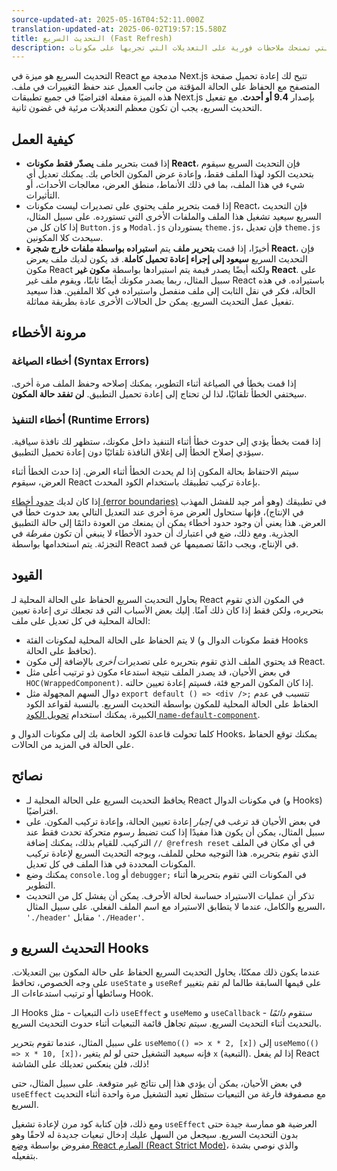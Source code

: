 ```yaml
---
source-updated-at: 2025-05-16T04:52:11.000Z
translation-updated-at: 2025-06-02T19:57:15.580Z
title: التحديث السريع (Fast Refresh)
description: التحديث السريع هو تجربة إعادة تحميل الوحدات النمطية الساخنة التي تمنحك ملاحظات فورية على التعديلات التي تجريها على مكونات React.
---
```


التحديث السريع هو ميزة في React مدمجة مع Next.js تتيح لك إعادة تحميل صفحة المتصفح مع الحفاظ على الحالة المؤقتة من جانب العميل عند حفظ التغييرات في ملف. هذه الميزة مفعلة افتراضيًا في جميع تطبيقات Next.js بإصدار **9.4 أو أحدث**. مع تفعيل التحديث السريع، يجب أن تكون معظم التعديلات مرئية في غضون ثانية.

## كيفية العمل

- إذا قمت بتحرير ملف **يصدّر فقط مكونات React**، فإن التحديث السريع سيقوم بتحديث الكود لهذا الملف فقط، وإعادة عرض المكون الخاص بك. يمكنك تعديل أي شيء في هذا الملف، بما في ذلك الأنماط، منطق العرض، معالجات الأحداث، أو التأثيرات.
- إذا قمت بتحرير ملف يحتوي على تصديرات ليست مكونات React، فإن التحديث السريع سيعيد تشغيل هذا الملف والملفات الأخرى التي تستورده. على سبيل المثال، إذا كان كل من `Button.js` و `Modal.js` يستوردان `theme.js`، فإن تعديل `theme.js` سيحدث كلا المكونين.
- أخيرًا، إذا قمت **بتحرير ملف** يتم **استيراده بواسطة ملفات خارج شجرة React**، فإن التحديث السريع **سيعود إلى إجراء إعادة تحميل كاملة**. قد يكون لديك ملف يعرض مكون React ولكنه أيضًا يصدر قيمة يتم استيرادها بواسطة **مكون غير React**. على سبيل المثال، ربما يصدر مكونك أيضًا ثابتًا، ويقوم ملف غير React باستيراده. في هذه الحالة، فكر في نقل الثابت إلى ملف منفصل واستيراده في كلا الملفين. هذا سيعيد تفعيل عمل التحديث السريع. يمكن حل الحالات الأخرى عادة بطريقة مماثلة.

## مرونة الأخطاء

### أخطاء الصياغة (Syntax Errors)

إذا قمت بخطأ في الصياغة أثناء التطوير، يمكنك إصلاحه وحفظ الملف مرة أخرى. سيختفي الخطأ تلقائيًا، لذا لن تحتاج إلى إعادة تحميل التطبيق. **لن تفقد حالة المكون**.

### أخطاء التنفيذ (Runtime Errors)

إذا قمت بخطأ يؤدي إلى حدوث خطأ أثناء التنفيذ داخل مكونك، ستظهر لك نافذة سياقية. سيؤدي إصلاح الخطأ إلى إغلاق النافذة تلقائيًا دون إعادة تحميل التطبيق.

سيتم الاحتفاظ بحالة المكون إذا لم يحدث الخطأ أثناء العرض. إذا حدث الخطأ أثناء العرض، سيقوم React بإعادة تركيب تطبيقك باستخدام الكود المحدث.

إذا كان لديك [حدود أخطاء (error boundaries)](https://react.dev/reference/react/Component#catching-rendering-errors-with-an-error-boundary) في تطبيقك (وهو أمر جيد للفشل المهذب في الإنتاج)، فإنها ستحاول العرض مرة أخرى عند التعديل التالي بعد حدوث خطأ في العرض. هذا يعني أن وجود حدود أخطاء يمكن أن يمنعك من العودة دائمًا إلى حالة التطبيق الجذرية. ومع ذلك، ضع في اعتبارك أن حدود الأخطاء لا ينبغي أن تكون _مفرطة_ في التجزئة. يتم استخدامها بواسطة React في الإنتاج، ويجب دائمًا تصميمها عن قصد.

## القيود

يحاول التحديث السريع الحفاظ على الحالة المحلية لـ React في المكون الذي تقوم بتحريره، ولكن فقط إذا كان ذلك آمنًا. إليك بعض الأسباب التي قد تجعلك ترى إعادة تعيين الحالة المحلية في كل تعديل على ملف:

- لا يتم الحفاظ على الحالة المحلية لمكونات الفئة (فقط مكونات الدوال و Hooks تحافظ على الحالة).
- قد يحتوي الملف الذي تقوم بتحريره على تصديرات _أخرى_ بالإضافة إلى مكون React.
- في بعض الأحيان، قد يصدر الملف نتيجة استدعاء مكون ذو ترتيب أعلى مثل `HOC(WrappedComponent)`. إذا كان المكون المرجع فئة، فسيتم إعادة تعيين حالته.
- دوال السهم المجهولة مثل `export default () => <div />;` تتسبب في عدم الحفاظ على الحالة المحلية للمكون بواسطة التحديث السريع. بالنسبة لقواعد الكود الكبيرة، يمكنك استخدام [تحويل الكود `name-default-component`](/docs/pages/guides/upgrading/codemods#name-default-component).

كلما تحولت قاعدة الكود الخاصة بك إلى مكونات الدوال و Hooks، يمكنك توقع الحفاظ على الحالة في المزيد من الحالات.

## نصائح

- يحافظ التحديث السريع على الحالة المحلية لـ React في مكونات الدوال (و Hooks) افتراضيًا.
- في بعض الأحيان قد ترغب في _إجبار_ إعادة تعيين الحالة، وإعادة تركيب المكون. على سبيل المثال، يمكن أن يكون هذا مفيدًا إذا كنت تضبط رسوم متحركة تحدث فقط عند التركيب. للقيام بذلك، يمكنك إضافة `// @refresh reset` في أي مكان في الملف الذي تقوم بتحريره. هذا التوجيه محلي للملف، ويوجه التحديث السريع لإعادة تركيب المكونات المحددة في هذا الملف في كل تعديل.
- يمكنك وضع `console.log` أو `debugger;` في المكونات التي تقوم بتحريرها أثناء التطوير.
- تذكر أن عمليات الاستيراد حساسة لحالة الأحرف. يمكن أن يفشل كل من التحديث السريع والكامل، عندما لا يتطابق الاستيراد مع اسم الملف الفعلي. على سبيل المثال، `'./header'` مقابل `'./Header'`.

## التحديث السريع و Hooks

عندما يكون ذلك ممكنًا، يحاول التحديث السريع الحفاظ على حالة المكون بين التعديلات. على وجه الخصوص، تحافظ `useState` و `useRef` على قيمها السابقة طالما لم تقم بتغيير وسائطها أو ترتيب استدعاءات الـ Hook.

الـ Hooks ذات التبعيات - مثل `useEffect` و `useMemo` و `useCallback` - ستقوم _دائمًا_ بالتحديث أثناء التحديث السريع. سيتم تجاهل قائمة التبعيات أثناء حدوث التحديث السريع.

على سبيل المثال، عندما تقوم بتحرير `useMemo(() => x * 2, [x])` إلى `useMemo(() => x * 10, [x])`، فإنه سيعيد التشغيل حتى لو لم يتغير `x` (التبعية). إذا لم يفعل React ذلك، فلن ينعكس تعديلك على الشاشة!

في بعض الأحيان، يمكن أن يؤدي هذا إلى نتائج غير متوقعة. على سبيل المثال، حتى `useEffect` مع مصفوفة فارغة من التبعيات ستظل تعيد التشغيل مرة واحدة أثناء التحديث السريع.

ومع ذلك، فإن كتابة كود مرن لإعادة تشغيل `useEffect` العرضية هو ممارسة جيدة حتى بدون التحديث السريع. سيجعل من السهل عليك إدخال تبعيات جديدة له لاحقًا وهو مفروض بواسطة [وضع React الصارم (React Strict Mode)](/docs/pages/api-reference/config/next-config-js/reactStrictMode)، والذي نوصي بشدة بتفعيله.